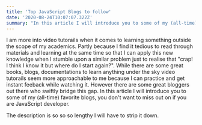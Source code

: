 ```yaml
---
title: 'Top JavaScript Blogs to follow'
date: '2020-08-24T10:07:07.322Z'
summary: "In this article I will introduce you to some of my (all-time) favorite blogs, you don't want to miss out on if you are JavaScript developer."
---
```


I am more into video tutorails when it comes to learning something outside the scope of my academics. Partly because I find it tedious to read through materials and learning at the same time so that I can apply this new knowledge when I stumble upon a similar problem just to realise that "crap! I think I know it but where do I start again?". While there are some great books, blogs, documentations to learn anything under the sky video tutorails seem more approachable to me because I can practice and get instant feeback while watching it. However there are some great bloggers out there who swiftly bridge this gap. In this article I will introduce you to some of my (all-time) favorite blogs, you don't want to miss out on if you are JavaScript developer.

<!-- more -->

The description is so so so lengthy I will have to strip it down.
